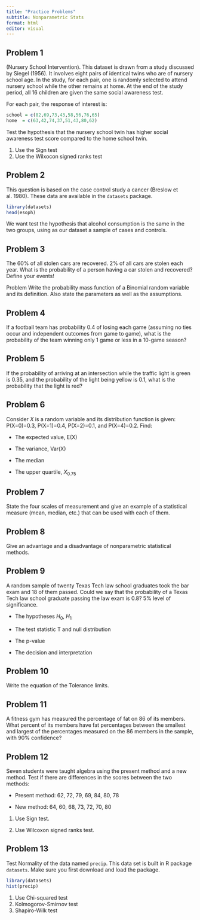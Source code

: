```yaml
---
title: "Practice Problems"
subtitle: Nonparametric Stats
format: html
editor: visual
---
```


## Problem 1

(Nursery School Intervention). This dataset is drawn from a study discussed by Siegel (1956). It involves eight pairs of identical twins who are of nursery school age. In the study, for each pair, one is randomly selected to attend nursery school while the other remains at home. At the end of the study period, all 16 children are given the same social awareness test.

For each pair, the response of interest is:

```r
school = c(82,69,73,43,58,56,76,65)
home  = c(63,42,74,37,51,43,80,62)
```

Test the hypothesis that the nursery school twin has higher social awareness test score compared to the home school twin.

1.  Use the Sign test
2.  Use the Wilxocon signed ranks test

## Problem 2

This question is based on the case control study a cancer (Breslow et al. 1980). These data are available in the `datasets` package.

```r
library(datasets)
head(esoph)
```

We want test the hypothesis that alcohol consumption is the same in the two groups, using as our dataset a sample of cases and controls.

## Problem 3

The 60% of all stolen cars are recovered. 2% of all cars are stolen each year. What is the probability of a person having a car stolen and recovered? Define your events!

Problem Write the probability mass function of a Binomial random variable and its definition. Also state the parameters as well as the assumptions.

## Problem 4

If a football team has probability 0.4 of losing each game (assuming no ties occur and independent outcomes from game to game), what is the probability of the team winning only 1 game or less in a 10-game season?

## Problem 5 

If the probability of arriving at an intersection while the traffic light is green is 0.35, and the probability of the light being yellow is 0.1, what is the probability that the light is red?

## Problem 6

Consider $X$ is a random variable and its distribution function is given: P(X=0)=0.3, P(X=1)=0.4, P(X=2)=0.1, and P(X=4)=0.2. Find:

-   The expected value, E(X)

```{=html}
<!-- -->
```
-   The variance, Var(X)

-   The median

-   The upper quartile, $X_{0.75}$

## Problem 7 

State the four scales of measurement and give an example of a statistical measure (mean, median, etc.) that can be used with each of them.

## Problem 8

Give an advantage and a disadvantage of nonparametric statistical methods.

##  Problem 9

A random sample of twenty Texas Tech law school graduates took the bar exam and 18 of them passed. Could we say that the probability of a Texas Tech law school graduate passing the law exam is 0.8? $5\%$ level of significance.

-   The hypotheses $H_0$, $H_1$

-   The test statistic T and null distribution

-   The p-value

-   The decision and interpretation

## Problem 10

Write the equation of the Tolerance limits.

## Problem 11

A fitness gym has measured the percentage of fat on 86 of its members. What percent of its members have fat percentages between the smallest and largest of the percentages measured on the 86 members in the sample, with 90% confidence?

## Problem 12

Seven students were taught algebra using the present method and a new method. Test if there are differences in the scores between the two methods:

-   Present method: 62, 72, 79, 69, 84, 80, 78

-   New method: 64, 60, 68, 73, 72, 70, 80

1.  Use Sign test.

2.  Use Wilcoxon signed ranks test.

## Problem 13

Test Normality of the data named `precip`. This data set is built in R package `datasets`. Make sure you first download and load the package.

```r
library(datasets)
hist(precip)
```

1.  Use Chi-squared test
2.  Kolmogorov-Smirnov test
3.  Shapiro-Wilk test
